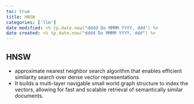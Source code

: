 ```yaml
---
toc: true
title: HNSW
categories: ['llm']
date modified: <% tp.date.now("dddd Do MMMM YYYY, ddd") %>
date created: <% tp.date.now("dddd Do MMMM YYYY, ddd") %>
---
```



## HNSW
- approximate nearest neighbor search algorithm that enables efficient similarity search over dense vector representations
- It builds a multi-layer navigable small world graph structure to index the vectors, allowing for fast and scalable retrieval of semantically similar documents.
